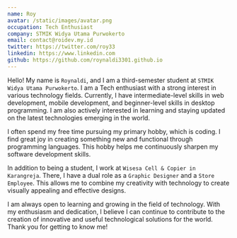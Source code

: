 ```yaml
---
name: Roy
avatar: /static/images/avatar.png
occupation: Tech Enthusiast
company: STMIK Widya Utama Purwokerto
email: contact@roidev.my.id
twitter: https://twitter.com/roy33
linkedin: https://www.linkedin.com
github: https://github.com/roynaldi3301.github.io
---
```


Hello! My name is `Roynaldi`, and I am a third-semester student at `STMIK Widya Utama Purwokerto`. I am a Tech enthusiast with a strong interest in various technology fields. Currently, I have intermediate-level skills in web development, mobile development, and beginner-level skills in desktop programming. I am also actively interested in learning and staying updated on the latest technologies emerging in the world.

I often spend my free time pursuing my primary hobby, which is coding. I find great joy in creating something new and functional through programming languages. This hobby helps me continuously sharpen my software development skills.

In addition to being a student, I work at `Wisesa Cell & Copier in Karangreja`. There, I have a dual role as a `Graphic Designer` and a `Store Employee`. This allows me to combine my creativity with technology to create visually appealing and effective designs.

I am always open to learning and growing in the field of technology. With my enthusiasm and dedication, I believe I can continue to contribute to the creation of innovative and useful technological solutions for the world. Thank you for getting to know me!
